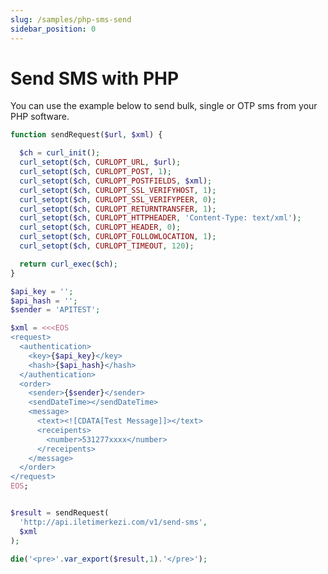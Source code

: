 ```yaml
---
slug: /samples/php-sms-send
sidebar_position: 0
---
```


# Send SMS with PHP
You can use the example below to send bulk, single or OTP sms from your PHP software.

```php
function sendRequest($url, $xml) {

  $ch = curl_init();
  curl_setopt($ch, CURLOPT_URL, $url);
  curl_setopt($ch, CURLOPT_POST, 1);
  curl_setopt($ch, CURLOPT_POSTFIELDS, $xml);
  curl_setopt($ch, CURLOPT_SSL_VERIFYHOST, 1);
  curl_setopt($ch, CURLOPT_SSL_VERIFYPEER, 0);
  curl_setopt($ch, CURLOPT_RETURNTRANSFER, 1);
  curl_setopt($ch, CURLOPT_HTTPHEADER, 'Content-Type: text/xml');
  curl_setopt($ch, CURLOPT_HEADER, 0);
  curl_setopt($ch, CURLOPT_FOLLOWLOCATION, 1);
  curl_setopt($ch, CURLOPT_TIMEOUT, 120);

  return curl_exec($ch);
}

$api_key = '';
$api_hash = '';
$sender = 'APITEST';

$xml = <<<EOS
<request>
  <authentication>
    <key>{$api_key}</key>
    <hash>{$api_hash}</hash>
  </authentication>
  <order>
    <sender>{$sender}</sender>
    <sendDateTime></sendDateTime>
    <message>
      <text><![CDATA[Test Message]]></text>
      <receipents>
        <number>531277xxxx</number>
      </receipents>
    </message>
  </order>
</request>
EOS;


$result = sendRequest(
  'http://api.iletimerkezi.com/v1/send-sms',
  $xml
);

die('<pre>'.var_export($result,1).'</pre>');
```